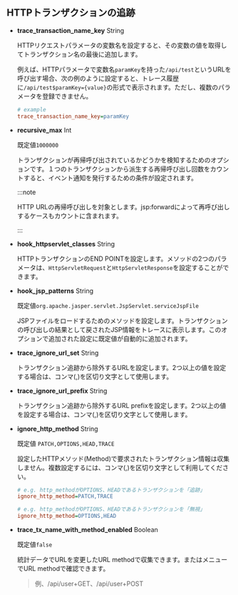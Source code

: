 ## HTTPトランザクションの追跡


<Transactionprofilehttp />

- **trace_transaction_name_key** <span class='type'>String</span>

  HTTPリクエストパラメータの変数名を設定すると、その変数の値を取得してトランザクション名の最後に追加します。 

  例えば、HTTPパラメータで変数名`paramKey`を持った`/api/test`というURLを呼び出す場合、次の例のように設定すると、トレース履歴に`/api/test$paramKey={value}`の形式で表示されます。ただし、複数のパラメータを登録できません。

  ```ini title='whatap.conf'
  # example
  trace_transaction_name_key=paramKey
  ```


<Transactiontracecommon />

- **recursive_max** <span class='type'>Int</span>

  既定値`1000000`

  トランザクションが再帰呼び出されているかどうかを検知するためのオプションです。１つのトランザクションから派生する再帰呼び出し回数をカウントすると、イベント通知を発行するための条件が設定されます。

  :::note

  HTTP URLの再帰呼び出しを対象とします。jsp:forwardによって再呼び出しするケースもカウントに含まれます。

  :::

- **hook_httpservlet_classes** <span class='type'>String</span>

  HTTPトランザクションのEND POINTを設定します。メソッドの2つのパラメータは、`HttpServletRequest`と`HttpServletResponse`を設定することができます。

- **hook_jsp_patterns** <span class='type'>String</span>

  既定値`org.apache.jasper.servlet.JspServlet.serviceJspFile`

  JSPファイルをロードするためのメソッドを設定します。トランザクションの呼び出しの結果として戻されたJSP情報をトレースに表示します。このオプションで追加された設定に既定値が自動的に追加されます。

- **trace_ignore_url_set** <span class='type'>String</span>

  トランザクション追跡から除外するURLを設定します。2つ以上の値を設定する場合は、コンマ(,)を区切り文字として使用します。

- **trace_ignore_url_prefix** <span class='type'>String</span>

  トランザクション追跡から除外するURL prefixを設定します。2つ以上の値を設定する場合は、コンマ(,)を区切り文字として使用します。

- **ignore_http_method** <span class='type'>String</span>

  既定値 `PATCH,OPTIONS,HEAD,TRACE`

  設定したHTTPメソッド(Method)で要求されたトランザクション情報は収集しません。複数設定するには、コンマ(,)を区切り文字として利用してください。

  ```ini title="whatap.conf"
  # e.g. http_methodがOPTIONS、HEADであるトランザクションを「追跡」
  ignore_http_method=PATCH,TRACE

  # e.g. http_methodがOPTIONS、HEADであるトランザクションを「無視」
  ignore_http_method=OPTIONS,HEAD
  ```

- **trace_tx_name_with_method_enabled** <span class='type'>Boolean</span>

  既定値`false`

  統計データでURLを変更したURL methodで収集できます。<Cmdname sid="side_statistics" className="uitext" />または<Cmdname sid="side_txSearch" className="uitext" />メニューでURL methodで確認できます。

  > 例、/api/user+GET、/api/user+POST
